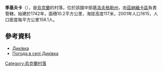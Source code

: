 {{coord|48|46|39|N|32|50|44|E|scale:100000_region:UA|display=title}}

'''季基夫卡'''（{{lang-uk|Диківка}}），是[[烏克蘭|烏克蘭]]的村落，位於該國中部[[基洛夫格勒州|基洛夫格勒州]]，由[[茲納緬卡區_(烏克蘭)|茲納緬卡區]]負責管轄，始建於1742年，面積10.2平方公里，海拔高度117米，2001年人口1615，人口密度每平方公里158.1人。

==參考資料==
*[http://gska2.rada.gov.ua/pls/z7502/A005?rdat1=30.01.2010&rf7571=16771 Диківка]{{dead link|date=2017年12月 |bot=InternetArchiveBot |fix-attempted=yes }}
* [http://weather.in.ua/ua/kirovogradskaja/6675 Погода в селі Диківка]{{Wayback|url=http://weather.in.ua/ua/kirovogradskaja/6675 |date=20160305112931 }}

{{Ukraine-geo-stub}}
[[Category:烏克蘭村落|Category:烏克蘭村落]]
